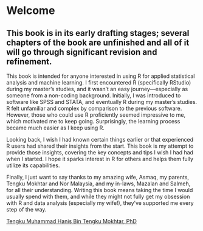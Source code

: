 # Welcome {.unnumbered}

::: callout-warning
## This book is in its early drafting stages; several chapters of the book are unfinished and all of it will go through significant revision and refinement.
:::

This book is intended for anyone interested in using R for applied statistical analysis and machine learning. I first encountered R (specifically RStudio) during my master’s studies, and it wasn’t an easy journey—especially as someone from a non-coding background. Initially, I was introduced to software like SPSS and STATA, and eventually R during my master's studies. R felt unfamiliar and complex by comparison to the previous software. However, those who could use R proficiently seemed impressive to me, which motivated me to keep going. Surprisingly, the learning process became much easier as I keep using R.

Looking back, I wish I had known certain things earlier or that experienced R users had shared their insights from the start. This book is my attempt to provide those insights, covering the key concepts and tips I wish I had had when I started. I hope it sparks interest in R for others and helps them fully utilize its capabilities.

Finally, I just want to say thanks to my amazing wife, Asmaq, my parents, Tengku Mokhtar and Nor Malaysia, and my in-laws, Mazalan and Salmeh, for all their understanding. Writing this book means taking the time I would usually spend with them, and while they might not fully get my obsession with R and data analysis (especially my wife!), they’ve supported me every step of the way.

[Tengku Muhammad Hanis Bin Tengku Mokhtar, PhD](https://tengkuhanis.netlify.app/)
